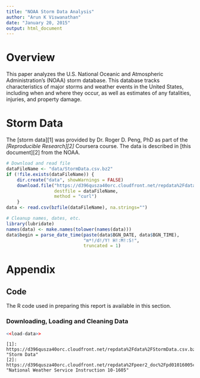 ```yaml
---
title: "NOAA Storm Data Analysis"
author: "Arun K Viswanathan"
date: "January 20, 2015"
output: html_document
---
```


# Overview

This paper analyzes the U.S. National Oceanic and Atmospheric Administration's 
(NOAA) storm database. This database tracks characteristics of major storms and 
weather events in the United States, including when and where they occur, as 
well as estimates of any fatalities, injuries, and property damage.

# Storm Data

The [storm data][1] was provided by Dr. Roger D. Peng, PhD as part of the
_[Reproducible Research][2]_ Coursera course. The data is described in [this 
document][2] from the NOAA. 

```r
# Download and read file
dataFileName <- "data/StormData.csv.bz2"
if (!file.exists(dataFileName)) {
    dir.create("data", showWarnings = FALSE)
    download.file("https://d396qusza40orc.cloudfront.net/repdata%2Fdata%2FStormData.csv.bz2",
                  destfile = dataFileName,
                  method = "curl")
    }
data <- read.csv(bzfile(dataFileName), na.strings="")

# Cleanup names, dates, etc.
library(lubridate)
names(data) <- make.names(tolower(names(data)))
data$begin = parse_date_time(paste(data$BGN_DATE, data$BGN_TIME), 
                             "m*!/d!/Y! H!:M!:S!", 
                             truncated = 1)
```

# Appendix

## Code 

The R code used in preparing this report is available in this section.

### Downloading, Loading and Cleaning Data

```r
<<load-data>>
```
    
    [1]: https://d396qusza40orc.cloudfront.net/repdata%2Fdata%2FStormData.csv.bz2 "Storm Data"
    [2]: https://d396qusza40orc.cloudfront.net/repdata%2Fpeer2_doc%2Fpd01016005curr.pdf "National Weather Service Instruction 10-1605"